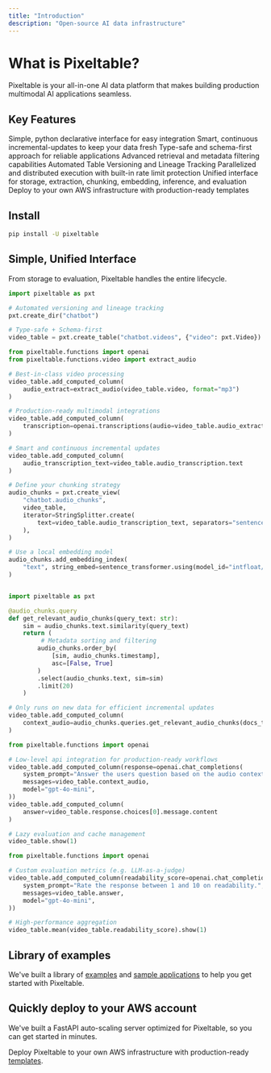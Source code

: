 ```yaml
---
title: "Introduction"
description: "Open-source AI data infrastructure"
---
```


# What is Pixeltable?

Pixeltable is your all-in-one AI data platform that makes building production multimodal AI applications seamless.

## Key Features

<CardGroup cols={2}>
  <Card title="Simple Interface" icon="wand-magic-sparkles">
    Simple, python declarative interface for easy integration
  </Card>
  <Card title="Smart Updates" icon="arrows-rotate">
    Smart, continuous incremental-updates to keep your data fresh
  </Card>
  <Card title="Type Safety" icon="shield-check">
    Type-safe and schema-first approach for reliable applications
  </Card>
  <Card title="Advanced Retrieval" icon="magnifying-glass">
    Advanced retrieval and metadata filtering capabilities
  </Card>
  <Card title="Version Control" icon="code-branch">
    Automated Table Versioning and Lineage Tracking
  </Card>
  <Card title="Distributed Execution" icon="network-wired">
    Parallelized and distributed execution with built-in rate limit protection
  </Card>
  <Card title="Unified Interface" icon="puzzle-piece">
    Unified interface for storage, extraction, chunking, embedding, inference, and evaluation
  </Card>
  <Card title="AWS Ready" icon="aws">
    Deploy to your own AWS infrastructure with production-ready templates
  </Card>
</CardGroup>

## Install
```bash
pip install -U pixeltable
```

## Simple, Unified Interface

From storage to evaluation, Pixeltable handles the entire lifecycle.

<CodeGroup>

```python Storage
import pixeltable as pxt

# Automated versioning and lineage tracking
pxt.create_dir("chatbot")

# Type-safe + Schema-first
video_table = pxt.create_table("chatbot.videos", {"video": pxt.Video})
```

```python Preprocessing
from pixeltable.functions import openai
from pixeltable.functions.video import extract_audio

# Best-in-class video processing
video_table.add_computed_column(
    audio_extract=extract_audio(video_table.video, format="mp3")
)

# Production-ready multimodal integrations
video_table.add_computed_column(
    transcription=openai.transcriptions(audio=video_table.audio_extract, model="whisper-1")
)

# Smart and continuous incremental updates
video_table.add_computed_column(
    audio_transcription_text=video_table.audio_transcription.text
)
```

```python Chunking
# Define your chunking strategy
audio_chunks = pxt.create_view(
    "chatbot.audio_chunks",
    video_table,
    iterator=StringSplitter.create(
        text=video_table.audio_transcription_text, separators="sentence"
    ),
)

# Use a local embedding model
audio_chunks.add_embedding_index(
    "text", string_embed=sentence_transformer.using(model_id="intfloat/e5-large-v2")
)
```

```python Retrieval

import pixeltable as pxt

@audio_chunks.query
def get_relevant_audio_chunks(query_text: str):
    sim = audio_chunks.text.similarity(query_text)
    return (
         # Metadata sorting and filtering
        audio_chunks.order_by(
            [sim, audio_chunks.timestamp], 
            asc=[False, True]
        )
        .select(audio_chunks.text, sim=sim) 
        .limit(20)
    )

# Only runs on new data for efficient incremental updates
video_table.add_computed_column(
    context_audio=audio_chunks.queries.get_relevant_audio_chunks(docs_table.question)
)

```

```python Inference
from pixeltable.functions import openai

# Low-level api integration for production-ready workflows
video_table.add_computed_column(response=openai.chat_completions(
    system_prompt="Answer the users question based on the audio context.",
    messages=video_table.context_audio,
    model="gpt-4o-mini",
))
video_table.add_computed_column(
    answer=video_table.response.choices[0].message.content
)

# Lazy evaluation and cache management
video_table.show(1)
```

```python Evaluation
from pixeltable.functions import openai

# Custom evaluation metrics (e.g. LLM-as-a-judge)
video_table.add_computed_column(readability_score=openai.chat_completions(
    system_prompt="Rate the response between 1 and 10 on readability.",
    messages=video_table.answer,
    model="gpt-4o-mini",
))

# High-performance aggregation
video_table.mean(video_table.readability_score).show(1)
```
</CodeGroup>

## Library of examples

We've built a library of [examples](https://github.com/pixeltable/pixeltable/tree/main/docs/notebooks) and [sample applications](https://github.com/pixeltable/pixeltable/tree/main/docs/sample-apps) to help you get started with Pixeltable.

## Quickly deploy to your AWS account

We've built a FastAPI auto-scaling server optimized for Pixeltable, so you can get started in minutes.

Deploy Pixeltable to your own AWS infrastructure with production-ready [templates](https://github.com/pixeltable/pixeltable/tree/main/docs/sample-apps/multimodal-chat/aws).

